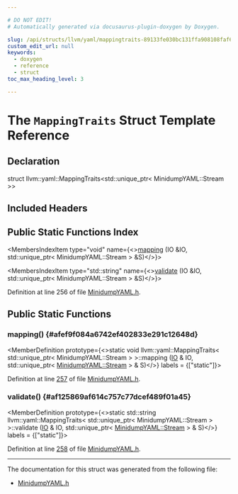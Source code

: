 ```yaml
---

# DO NOT EDIT!
# Automatically generated via docusaurus-plugin-doxygen by Doxygen.

slug: /api/structs/llvm/yaml/mappingtraits-89133fe030bc131ffa908108faf698bb
custom_edit_url: null
keywords:
  - doxygen
  - reference
  - struct
toc_max_heading_level: 3

---
```





# The `MappingTraits` Struct Template Reference

<DoxygenPage pluginConfig={pluginConfig}>



## Declaration

<CodeBlock>struct llvm::yaml::MappingTraits&lt;std::unique&#95;ptr&lt; MinidumpYAML::Stream &gt;&gt;</CodeBlock>

## Included Headers

<IncludesList>
<IncludesListItem
  filePath="llvm/ObjectYAML/MinidumpYAML.h"
  permalink="/docs/api/files/include/include/llvm/include/llvm/objectyaml/minidumpyaml-h"
  isLocal="true" />
</IncludesList>

## Public Static Functions Index

<MembersIndex>

<MembersIndexItem
  type="void"
  name={<><a href="#afef9f084a6742ef402833e291c12648d">mapping</a> (IO &amp;IO, std::unique&#95;ptr&lt; MinidumpYAML::Stream &gt; &amp;S)</>}>
</MembersIndexItem>

<MembersIndexItem
  type="std::string"
  name={<><a href="#af125869af614c757c77dcef489f01a45">validate</a> (IO &amp;IO, std::unique&#95;ptr&lt; MinidumpYAML::Stream &gt; &amp;S)</>}>
</MembersIndexItem>

</MembersIndex>


Definition at line 256 of file <a href="/docs/api/files/include/include/llvm/include/llvm/objectyaml/minidumpyaml-h">MinidumpYAML.h</a>.

<SectionDefinition>

## Public Static Functions

### mapping() {#afef9f084a6742ef402833e291c12648d}

<MemberDefinition
  prototype={<>static void llvm::yaml::MappingTraits&lt; std::unique&#95;ptr&lt; MinidumpYAML::Stream &gt; &gt;::mapping (<a href="/docs/api/classes/llvm/yaml/io">IO</a> &amp; IO, std::unique&#95;ptr&lt; <a href="/docs/api/structs/llvm/minidumpyaml/stream">MinidumpYAML::Stream</a> &gt; &amp; S)</>}
  labels = {["static"]}>

Definition at line <a href="/docs/api/files/include/include/llvm/include/llvm/objectyaml/minidumpyaml-h/#l00257">257</a> of file <a href="/docs/api/files/include/include/llvm/include/llvm/objectyaml/minidumpyaml-h">MinidumpYAML.h</a>.
</MemberDefinition>

### validate() {#af125869af614c757c77dcef489f01a45}

<MemberDefinition
  prototype={<>static std::string llvm::yaml::MappingTraits&lt; std::unique&#95;ptr&lt; MinidumpYAML::Stream &gt; &gt;::validate (<a href="/docs/api/classes/llvm/yaml/io">IO</a> &amp; IO, std::unique&#95;ptr&lt; <a href="/docs/api/structs/llvm/minidumpyaml/stream">MinidumpYAML::Stream</a> &gt; &amp; S)</>}
  labels = {["static"]}>

Definition at line <a href="/docs/api/files/include/include/llvm/include/llvm/objectyaml/minidumpyaml-h/#l00258">258</a> of file <a href="/docs/api/files/include/include/llvm/include/llvm/objectyaml/minidumpyaml-h">MinidumpYAML.h</a>.
</MemberDefinition>

</SectionDefinition>

<hr/>

The documentation for this struct was generated from the following file:

<ul>
<li><a href="/docs/api/files/include/include/llvm/include/llvm/objectyaml/minidumpyaml-h">MinidumpYAML.h</a></li>
</ul>

</DoxygenPage>
